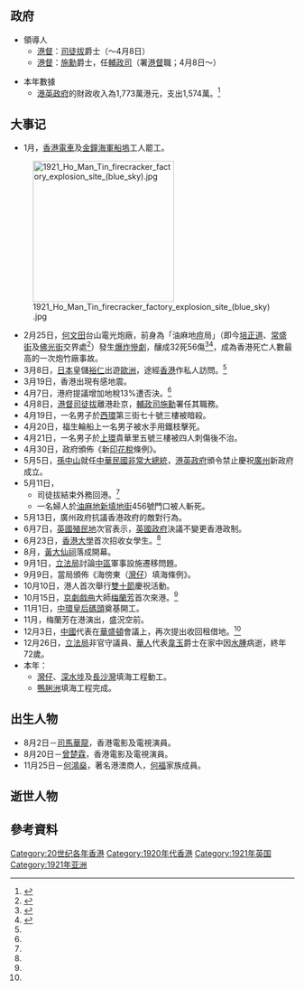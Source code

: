 {{HKYearTOC|1921}}											
{{C20YearInTopic|1921年}}											
{{香港歷史}}

==政府==
*領導人
**[[港督|港督]]：[[司徒拔|司徒拔]]爵士（～4月8日）
**[[港督|港督]]：[[施勳|施勳]]爵士，任[[輔政司|輔政司]]（署[[港督|港督]]職；4月8日～）

*本年數據
**[[港英政府|港英政府]]的財政收入為1,773萬港元，支出1,574萬。<ref name="香港6000年">{{cite book |author=湯開建 蕭國健 陳佳榮 |year=1998年 |title=《香港6000年（遠古－1997）》 |page=頁286 |publisher=麒麟書業有限公司 |quote= |isbn=9622321232}}{{zh-hant}}</ref>
== 大事记 ==
*1月，[[香港電車|香港電車]]及[[金鐘|金鐘]][[海軍船塢|海軍船塢]]工人罷工。
[[File:1921_Ho_Man_Tin_firecracker_factory_explosion_site_(blue_sky).jpg|250px]]
*2月25日，[[何文田|何文田]]台山電光炮廠，前身為「油麻地[[天花|痘]]局」（即今[[培正道|培正道]]、[[常盛街|常盛街]]及[[佛光街|佛光街]]交界處<ref>{{cite web |url=http://n2.hk/attachment.php?aid=8441044&noupdate=yes |title=1924年何文田地圖 |publisher=uwants.com |date=2012年11月4日 |access-date=2016年5月23日 |archive-url=https://web.archive.org/web/20160426105332/http://n2.hk/attachment.php?aid=8441044&noupdate=yes |archive-date=2016年4月26日 |dead-url=yes }}{{zh-hant}}</ref>）發生[[台山電光炮廠爆炸大火_(香港)|爆炸慘劇]]，釀成32死56傷<ref>{{cite news|url= |title=研究台山爆竹爆炸案 |publisher=[[華字日報|華字日報]]第弍張第弍頁 |date=1921年3月8日 }}{{zh-hant}}</ref><ref>{{cite web |url=https://www.facebook.com/shifiles/photos/a.1447237618879778/2407118809558316/ |title=焦點NEW史 近百年前何文田 炮仗廠爆炸半歲嬰遇難 |publisher=史檔facebook專頁 |date=2019年8月14日 |accessdate=2019年8月16日 |archive-date=2019年8月21日 |archive-url=https://web.archive.org/web/20190821124535/https://www.facebook.com/shifiles/photos/a.1447237618879778/2407118809558316/ |dead-url=no }}{{zh-hant}}</ref>，成為香港死亡人數最高的一次炮竹廠事故。
*3月8日，[[日本|日本]]皇儲[[裕仁|裕仁]]出遊[[歐洲|歐洲]]，途經[[香港|香港]]作私人訪問。<ref name="香港6000年"/>
*3月19日，香港出現有感地震。
*4月7日，港府提議增加地稅13%遭否決。<ref name="香港6000年"/>
*4月8日，[[港督|港督]][[司徒拔|司徒拔]]離港赴京，[[輔政司|輔政司]][[施勳|施勳]]署任其職務。
*4月19日，一名男子於[[西環|西環]]第三街七十號三樓被暗殺。
*4月20日，福生輪船上一名男子被水手用鐵枝擊死。
*4月21日，一名男子於[[上環|上環]]貴華里五號三樓被四人刺傷後不治。
*4月30日，政府頒佈《新[[印花稅|印花稅]]條例》。
*5月5日，[[孫中山|孫中山]]就任[[中華民國非常大總統|中華民國非常大總統]]，[[港英政府|港英政府]]頒令禁止慶祝[[廣州|廣州]]新政府成立。
*5月11日，
**司徒拔結束外務回港。<ref name="香港6000年"/>
**一名婦人於[[油麻地|油麻地]][[新填地街|新填地街]]456號門口被人斬死。
*5月13日，廣州政府抗議香港政府的敵對行為。
*6月7日，[[英國|英國]][[殖民地|殖民地]]次官表示，[[英國政府|英國政府]]決議不變更香港政制。
*6月23日，[[香港大學|香港大學]]首次招收女學生。<ref name="香港6000年"/>
*8月，[[黃大仙祠_(香港)|黃大仙祠]]落成開幕。
*9月1日，[[立法局|立法局]]討論[[中區_(香港)|中區]]軍事設施遷移問題。
*9月9日，當局頒佈《海傍東（[[灣仔|灣仔]]）填海條例》。
*10月10日，港人首次舉行[[雙十節|雙十節]]慶祝活動。
*10月15日，[[京劇|京劇]][[戲曲|戲曲]]大師[[梅蘭芳|梅蘭芳]]首次來港。<ref name="香港6000年"/>
*11月1日，[[中環|中環]][[皇后碼頭|皇后碼頭]]奠基開工。
*11月，梅蘭芳在港演出，盛況空前。
*12月3日，[[中國|中國]]代表在[[華盛頓|華盛頓]]會議上，再次提出收回租借地。<ref name="香港6000年"/>
*12月26日，[[立法局|立法局]]非官守議員、[[華人|華人]]代表[[韋玉|韋玉]]爵士在家中因[[水腫|水腫]]病逝，終年72歲。
*本年：
**[[灣仔|灣仔]]、[[深水埗|深水埗]]及[[長沙灣|長沙灣]]填海工程動工。
**[[鴨脷洲|鴨脷洲]]填海工程完成。

==出生人物==
*8月2日－[[司馬華龍|司馬華龍]]，香港電影及電視演員。
*8月20日－[[曾楚霖|曾楚霖]]，香港電影及電視演員。
*11月25日－[[何鴻燊|何鴻燊]]，著名港澳商人，[[何福_(香港)|何福]]家族成員。

==逝世人物==

==參考資料==
{{Reflist|2}}

[[Category:20世纪各年香港|Category:20世纪各年香港]]
[[Category:1920年代香港|Category:1920年代香港]]
[[Category:1921年英国|Category:1921年英国]]
[[Category:1921年亚洲|Category:1921年亚洲]]